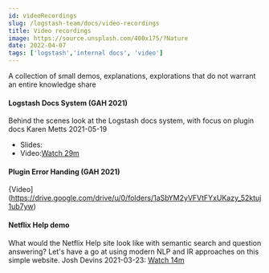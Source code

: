 ```yaml
---
id: videoRecordings
slug: /logstash-team/docs/video-recordings
title: Video recordings
image: https://source.unsplash.com/400x175/?Nature
date: 2022-04-07
tags: ['logstash','internal docs', 'video']
---
```


A collection of small demos, explanations, explorations that do not warrant an entire knowledge share

#### Logstash Docs System (GAH 2021) 
Behind the scenes look at the Logstash docs system, with focus on plugin docs
Karen Metts 2021-05-19
* Slides: 
* Video:[Watch 29m](https://drive.google.com/file/d/1JVau2V8OSv9-46xgYjHpOVhnN4Q4ekly)

#### Plugin Error Handing (GAH 2021) 
{Video](https://drive.google.com/drive/u/0/folders/1aSbYM2yVFVtFYxUKazy_52ktuj1ub7yw)

#### Netflix Help demo
What would the Netflix Help site look like with semantic search and question answering? Let's have
a go at using modern NLP and IR approaches on this simple website.
Josh Devins 2021-03-23: [Watch 14m](https://drive.google.com/file/d/1P931Qtr7USj7ProJitpohR-o1gHG2uTt)
